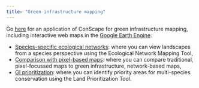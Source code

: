 ```yaml
---
title: "Green infrastructure mapping"
---
```


Go [here](https://sites.google.com/view/greeninfrastructureapp/) for an application of ConScape for green infrastructure mapping, including interactive web maps in the [Google Earth Engine](https://earthengine.google.com/): 

- [Species-specific ecological networks](https://bramvanmoorter.users.earthengine.app/view/greeninfrastructureviewer): where you can view landscapes from a species perspective using the Ecological Network Mapping Tool,
- [Comparison with pixel-based maps](https://bramvanmoorter.users.earthengine.app/view/greeninfrastructurecomparison): where you can compare traditional, pixel-focussed maps to green infrastructure, network-based maps,
- [GI prioritization](https://bramvanmoorter.users.earthengine.app/view/greeninfrastructuremultispecies): where you can identify priority areas for multi-species conservation using the Land Prioritization Tool.
